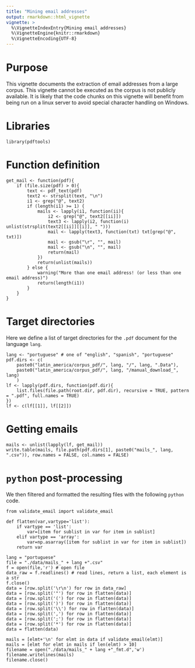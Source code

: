 ```yaml
---
title: "Mining email addresses"
output: rmarkdown::html_vignette
vignette: >
  %\VignetteIndexEntry{Mining email addresses}
  %\VignetteEngine{knitr::rmarkdown}
  %\VignetteEncoding{UTF-8}
---
```


# Purpose

This vignette documents the extraction of email addresses from a large corpus.
This vignette cannot be executed as the corpus is not publicly available.
It is likely that the code chunks on this vignette will benefit from being run on a linux server to avoid special character handling on Windows.

# Libraries

```
library(pdftools)
```

# Function definition

```
get_mail <- function(pdf){
	if (file.size(pdf) > 0){
		text <- pdf_text(pdf)
		text2 <- strsplit(text, "\n")
		i1 <- grep("@", text2)
		if (length(i1) >= 1) {
			mails <- lapply(i1, function(ii){
				i2 <- grep("@", text2[[ii]])
				text3 <- lapply(i2, function(i) unlist(strsplit(text2[[ii]][[i]], " ")))
				mail <- lapply(text3, function(txt) txt[grep("@", txt)])
				mail <- gsub("\r", "", mail)
				mail <- gsub("\n", "", mail)
				return(mail)
			})
			return(unlist(mails))
		} else {
			warning("More than one email address! (or less than one email address)")
			return(length(i1))
		}
	}
}
```

# Target directories

Here we define a list of target directories for the `.pdf` document for the language `lang`.

```
lang <- "portuguese" # one of "english", "spanish", "portuguese"
pdf.dirs <- c(
	paste0("latin_america/corpus_pdf/", lang, "/", lang, ".Data"),
	paste0("latin_america/corpus_pdf/", lang, "/manual_download_", lang)
	)
lf <- lapply(pdf.dirs, function(pdf.dir){
	list.files(file.path(root.dir, pdf.dir), recursive = TRUE, pattern = ".pdf", full.names = TRUE)
})
lf <- c(lf[[1]], lf[[2]])
```

# Getting emails

```
mails <- unlist(lapply(lf, get_mail))
write.table(mails, file.path(pdf.dirs[1], paste0("mails_", lang, ".csv")), row.names = FALSE, col.names = FALSE)
```

# `python` post-processing

We then filtered and formatted the resulting files with the following `python` code.

```
from validate_email import validate_email

def flatten(var,vartype='list'):
	if vartype == 'list':
		var=[item for sublist in var for item in sublist]
	elif vartype == 'array':
		var=np.asarray([item for sublist in var for item in sublist])
	return var

lang = "portuguese"
file = "./data/mails_" + lang +".csv"
f = open(file,'r') # open file
data_raw = f.readlines() # read lines, return a list, each element is a str
f.close()
data = [row.split('\r\n') for row in data_raw]
data = [row.split('"') for row in flatten(data)]
data = [row.split('(') for row in flatten(data)]
data = [row.split(')') for row in flatten(data)]
data = [row.split('\\') for row in flatten(data)]
data = [row.split(',') for row in flatten(data)]
data = [row.split(';') for row in flatten(data)]
data = [row.split('*') for row in flatten(data)]
data = flatten(data)

mails = [elmt+'\n' for elmt in data if validate_email(elmt)]
mails = [elmt for elmt in mails if len(elmt) > 10]
filename = open("./data/mails_" + lang +"_fmt.d",'w')
filename.writelines(mails)
filename.close()
```